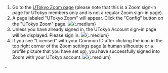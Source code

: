 
1. Go to the [UTokyo Zoom page](https://u-tokyo-ac-jp.zoom.us/) (please note that this is a Zoom sign-in page for UTokyo members only and is not a regular Zoom sign-in page).
2. A page labeled "UTokyo Zoom" will appear. Click the "Config" button on the "UTokyo Zoom" page.
   <If cond={props.big}>
     ![](/en/zoom/signin/1.png){:.medium}
   </If>
   <If cond={props.inlineHelp}>
     <SigninBrowserHelp big={props.big} inline />
   </If>
3. Unless you have already signed in, the UTokyo Account sign-in page will be displayed. Please sign in.
   <If cond={props.big}>
     ![](/en/zoom/signin/2.png){:.medium}
   </If>
4. If you see "Licensed" with your Common ID after clicking the icon in the top right corner of the Zoom settings page (a human silhouette or a profile picture that you have set up), you have successfully signed into Zoom with your UTokyo account.
   <If cond={props.big}>
     ![](/en/zoom/signin/license.png){:.medium}
   </If>

<If cond={props.inlineHelp}>
  <Support lang="en" show={props.support} />
  <Fragment slot="else">
    - <SigninBrowserHelp support={props.support} />
  </Fragment>
</If>

